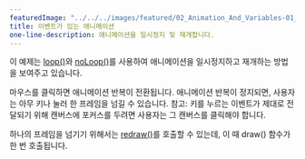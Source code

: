 ---
featuredImage: "../../../images/featured/02_Animation_And_Variables-01_Animation_With_Events-thumbnail.png"
title: 이벤트가 있는 애니메이션
one-line-description: 애니메이션을 일시정지 및 재개합니다.
---

이 예제는 <a href="https://p5js.org/reference/#/p5/loop">loop()</a>와
<a href="https://p5js.org/reference/#/p5/noLoop">noLoop()</a>를 사용하여 애니메이션을 일시정지하고 재개하는 방법을 보여주고 있습니다.

마우스를 클릭하면 애니메이션 반복이 전환됩니다. 애니메이션 반복이 정지되면, 사용자는 아무 키나 눌러 한 프레임을 넘길 수 있습니다. 참고: 키를 누르는 이벤트가 제대로 전달되기 위해 캔버스에 포커스를 두려면 사용자는 그 캔버스를 클릭해야 합니다.

하나의 프레임을 넘기기 위해서는 <a href="https://p5js.org/reference/#/p5/redraw">redraw()</a>를 호출할 수 있는데, 이 때 draw() 함수가 한 번 호출됩니다.
